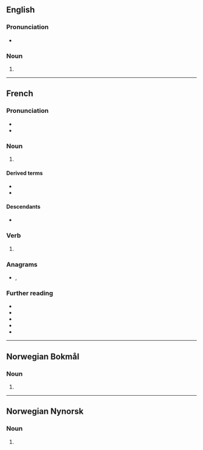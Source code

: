 {{also|attaché|Attaché}}
==English==

===Pronunciation===
* {{a|US}} {{IPA|en|/æ.tæˈʃe/|/æt.əˈʃe/|/əˈtæʃ.eɪ/}}

===Noun===
{{en-noun}}

# {{alternative form of|en|attaché}}

----

==French==

===Pronunciation===
* {{audio|fr|LL-Q150 (fra)-LoquaxFR-attache.wav|Audio}}
* {{audio|fr|LL-Q150 (fra)-DenisdeShawi-attache.wav|Audio (CAN)}}

===Noun===
{{fr-noun|f}}

# {{rfdef|fr}}

====Derived terms====
* {{l|fr|attache parisienne}}
* {{l|fr|port d'attache}}

====Descendants====
* {{desc|tr|ataş}}

===Verb===
{{head|fr|verb form}}

# {{inflection of|fr|attacher||1//3|s|pres|ind//sub|;|2|s|impr}}

===Anagrams===
* {{l|fr|achetât}}, {{l|fr|tacheta}}

===Further reading===
* {{R:Cordial}}
* {{R:TLFi}}
* {{R:Larousse}}
* {{R:Linternaute}}
* {{R:Universalis}}

----

==Norwegian Bokmål==

===Noun===
{{nb-noun-m1|attache}}

# {{alt sp|nocap=1|nb|attaché}}

----

==Norwegian Nynorsk==

===Noun===
{{nn-noun-m1|attache}}

# {{alt sp|nocap=1|nn|attaché}}